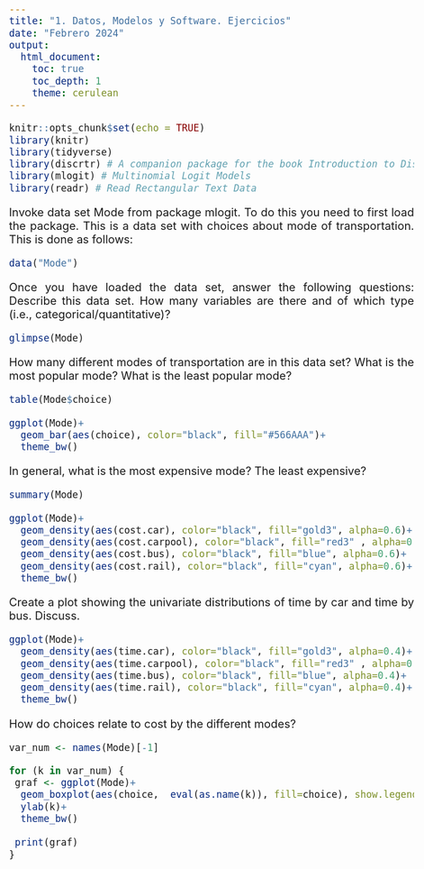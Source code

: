 ```yaml
---
title: "1. Datos, Modelos y Software. Ejercicios"
date: "Febrero 2024"
output: 
  html_document:
    toc: true
    toc_depth: 1
    theme: cerulean
---
```



<style>
body {
text-align: justify}
</style>

<style type="text/css">
body{/*Normal*/
     font-size: 20px;
}
</style>



```r
knitr::opts_chunk$set(echo = TRUE)
library(knitr)
library(tidyverse)
library(discrtr) # A companion package for the book Introduction to Discrete Choice Analysis with `R`
library(mlogit) # Multinomial Logit Models
library(readr) # Read Rectangular Text Data
```



Invoke data set Mode from package mlogit. To do this you need to first load the package. This is a data set with choices about mode of transportation. This is done as follows:

```r
data("Mode")
```

Once you have loaded the data set, answer the following questions:
Describe this data set. How many variables are there and of which type (i.e., categorical/quantitative)?

```r
glimpse(Mode)
```




How many different modes of transportation are in this data set? What is the most popular mode? What is the least popular mode?

```r
table(Mode$choice)
```

```r
ggplot(Mode)+
  geom_bar(aes(choice), color="black", fill="#566AAA")+
  theme_bw()
```



In general, what is the most expensive mode? The least expensive?

```r
summary(Mode)
```
```r
ggplot(Mode)+
  geom_density(aes(cost.car), color="black", fill="gold3", alpha=0.6)+
  geom_density(aes(cost.carpool), color="black", fill="red3" , alpha=0.6)+
  geom_density(aes(cost.bus), color="black", fill="blue", alpha=0.6)+
  geom_density(aes(cost.rail), color="black", fill="cyan", alpha=0.6)+
  theme_bw()
```




Create a plot showing the univariate distributions of time by car and time by bus. Discuss.




```r
ggplot(Mode)+
  geom_density(aes(time.car), color="black", fill="gold3", alpha=0.4)+
  geom_density(aes(time.carpool), color="black", fill="red3" , alpha=0.4)+
  geom_density(aes(time.bus), color="black", fill="blue", alpha=0.4)+
  geom_density(aes(time.rail), color="black", fill="cyan", alpha=0.4)+
  theme_bw()
```



How do choices relate to cost by the different modes?

```r
var_num <- names(Mode)[-1]

for (k in var_num) {
 graf <- ggplot(Mode)+
  geom_boxplot(aes(choice,  eval(as.name(k)), fill=choice), show.legend = FALSE)+
  ylab(k)+ 
  theme_bw() 
 
 print(graf)
}


```



